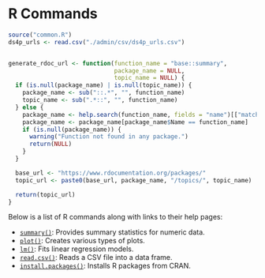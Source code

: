 # R Commands

```r
source("common.R")
ds4p_urls <- read.csv("./admin/csv/ds4p_urls.csv")


generate_rdoc_url <- function(function_name = "base::summary",
                              package_name = NULL,
                              topic_name = NULL) {
  if (is.null(package_name) | is.null(topic_name)) {
    package_name <- sub("::.*", "", function_name)
    topic_name <- sub(".*::", "", function_name)
  } else {
    package_name <- help.search(function_name, fields = "name")[["matches"]][, "Name" == function_name]
    package_name <- package_name[package_name$Name == function_name]
    if (is.null(package_name)) {
      warning("Function not found in any package.")
      return(NULL)
    }
  }

  base_url <- "https://www.rdocumentation.org/packages/"
  topic_url <- paste0(base_url, package_name, "/topics/", topic_name)

  return(topic_url)
}
```


Below is a list of R commands along with links to their help pages:

- [`summary()`](https://www.rdocumentation.org/packages/base/topics/summary): Provides summary statistics for numeric data.
- [`plot()`](https://www.rdocumentation.org/packages/graphics/topics/plot): Creates various types of plots.
- [`lm()`](https://www.rdocumentation.org/packages/stats/topics/lm): Fits linear regression models.
- [`read.csv()`](https://www.rdocumentation.org/packages/utils/topics/read.table): Reads a CSV file into a data frame.
- [`install.packages()`](https://www.rdocumentation.org/packages/utils/topics/install.packages): Installs R packages from CRAN.
